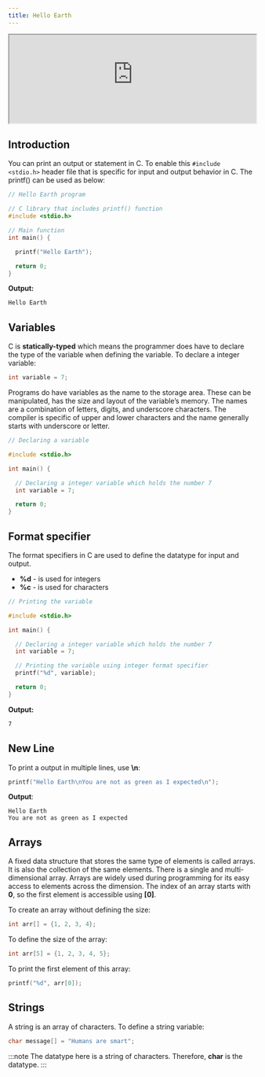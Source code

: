 ```yaml
---
title: Hello Earth
---
```



<Draggable>
  <div class="card-demo" style={{ position: "relative", zIndex: 5 }}>
    <div
      class="card"
      style={{
        backgroundColor: "#000000",
        position: "relative",
        zIndex: 5,
        height: "auto",
      }}
    >
      <iframe
        src="https://peaceful-bohr-249ea0.netlify.app/c.html"
        width="100%"
        height="180px"
        background="black"
        overflow="hidden"
      ></iframe>
      <div
        class="card__body"
        style={{
          backgroundColor: "#1d9dff",
          position: "relative",
          zIndex: 5,
          width: "-50px",
          height: "auto",
        }}
      ></div>
    </div>
  </div>
</Draggable>

## Introduction

You can print an output or statement in C. To enable this `#include <stdio.h>` header file that is specific for input and output behavior in C. The printf() can be used as below:

```c
// Hello Earth program

// C library that includes printf() function
#include <stdio.h>

// Main function
int main() {

  printf("Hello Earth");

  return 0;
}
```

**Output:**

```sh
Hello Earth
```

## Variables

C is **statically-typed** which means the programmer does have to declare the type of the variable when defining the variable. To declare a integer variable:

```c
int variable = 7;
```

Programs do have variables as the name to the storage area. These can be manipulated, has the size and layout of the variable’s memory. The names are a combination of letters, digits, and underscore characters. The compiler is specific of upper and lower characters and the name generally starts with underscore or letter.

```c
// Declaring a variable

#include <stdio.h>

int main() {

  // Declaring a integer variable which holds the number 7
  int variable = 7;

  return 0;
}
```

## Format specifier

The format specifiers in C are used to define the datatype for input and output.

- **%d** - is used for integers
- **%c** - is used for characters

```c
// Printing the variable

#include <stdio.h>

int main() {

  // Declaring a integer variable which holds the number 7
  int variable = 7;

  // Printing the variable using integer format specifier
  printf("%d", variable);

  return 0;
}
```

**Output:**

```sh
7
```

## New Line

To print a output in multiple lines, use **\n**:

```c
printf("Hello Earth\nYou are not as green as I expected\n");
```

**Output**:

```
Hello Earth
You are not as green as I expected
```

## Arrays

A fixed data structure that stores the same type of elements is called arrays. It is also the collection of the same elements. There is a single and multi-dimensional array. Arrays are widely used during programming for its easy access to elements across the dimension. The index of an array starts with **0**, so the first element is accessible using **[0]**.

To create an array without defining the size:

```c
int arr[] = {1, 2, 3, 4};
```

To define the size of the array:

```c
int arr[5] = {1, 2, 3, 4, 5};
```

To print the first element of this array:

```c
printf("%d", arr[0]);
```

## Strings

A string is an array of characters. To define a string variable:

```c
char message[] = "Humans are smart";
```

:::note
The datatype here is a string of characters. Therefore, <b>char</b> is the
datatype.
:::
